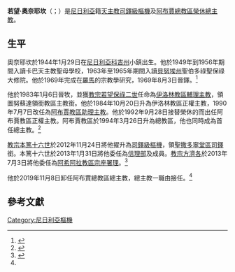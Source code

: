{{Blpsources|time=2020-01-08T16:28:25+00:00}}
{{NoteTA
|1=zh-hk:奧斯定; zh-tw:奧思定;
}}
{{Infobox Christian leader
| type             = cardinal
| honorific-prefix =
| name             = 若望·奧奈耶坎<br />John Onaiyekan
| honorific-suffix =
| title            = [[天主教阿布賈總教區|天主教阿布賈總教區榮休總主教]]
| image       = His_Eminence_John_Cardinal_Onaiekan.JPG
| alt         = 
| caption     = 
| church      = 
| archdiocese = 阿布賈
| diocese     = 
| see         =
| appointed   = 1992年9月28日
| term_start   = 
| term_end    = 2019年11月8日
| predecessor = {{link-en|道明·厄肯德姆|Dominic Ekandem}}
| successor   = {{link-en|依納爵·阿堯·凱加馬|Ignatius Ayau Kaigama}}
| other_post  = [[聖撒多寧聖殿|聖撒多寧堂區領銜司鐸]]（2012年至今）
<!--   Orders   -->
| ordination     =1969年8月3日
| ordained_by    = {{link-de|奧斯定·德利|Auguste Delisle}}，{{link-en|聖神會|Congregation of the Holy Spirit|C.S.Sp.}}
| consecration   = 1983年1月6日
| consecrated_by = [[教宗若望保祿二世|教宗若望保祿二世]]
| cardinal = 2012年11月24日
| rank           = [[樞機|司鐸級樞機]]
<!--   Personal details   -->
| birth_date    = {{birth date and age|1944|1|29}}
| birth_place   = [[尼日利亞|尼日利亞]][[科吉州|科吉州]]{{link-en|卡巴 (尼日利亞)|Kabba|卡巴}}
| death_date    = 
| religion = [[天主教|天主教]]
| death_place   = 
| previous_post = {{unbulleted list|[[天主教伊洛林教區|伊洛林教區輔理主教]]（1982年－1984年）|圖努蘇達領銜教區領銜主教（1982年－1984年）|伊洛林教區主教（1984年－1990年）|阿布賈教區助理主教（1990年－1992年）|阿布賈教區主教（1992年－1994年）}}
| coat_of_arms = Coat of arms of John Onaiyekan.svg
}}
'''若望·奧奈耶坎'''（{{lang-en|John Onaiyekan}}；{{bd|1944年|1月29日|catIdx=John Onaiyekan}}）是[[尼日利亞|尼日利亞]]籍[[天主教|天主教]][[樞機|司鐸級樞機]]及[[天主教阿布賈總教區|阿布賈總教區榮休總主教]]。

==生平==
奧奈耶坎於1944年1月29日在[[尼日利亞|尼日利亞]][[科吉州|科吉州]]小鎮{{link-en|卡巴 (尼日利亞)|Kabba|卡巴}}出生。他於1949年到1956年期間入讀卡巴天主教聖母學校，1963年至1965年期間入讀[[貝努埃州|貝努埃州]]聖伯多祿聖保祿大修院。他於1969年完成在[[羅馬|羅馬]]的宗教學研究，1969年8月3日晉鐸。<ref name=ac>{{cite web |url=http://www.abujacatholics.org/archbishop.html |title=Archbishop's Page |accessdate=2007-11-11 |work= |publisher=Catholic Archdiocese of Abuja |deadurl=yes |archiveurl=https://web.archive.org/web/20070911032227/http://www.abujacatholics.org/archbishop.html |archivedate=2007-09-11 }}</ref>

他於1983年1月6日晉牧，並獲[[教宗若望保祿二世|教宗若望保祿二世]]任命為[[天主教伊洛林教區|伊洛林教區輔理主教]]，領圖努蘇達領銜教區主教銜。他於1984年10月20日升為伊洛林教區正權主教，1990年7月7日改任為[[天主教阿布賈總教區|阿布賈教區助理主教]]。他於1992年9月28日接替榮休的{{link-en|道明·厄肯德姆|Dominic Ekandem}}而出任阿布賈教區正權主教。阿布賈教區於1994年3月26日升為總教區，他也同時成為首任總主教。<ref name=cbcn>{{cite news |title=Onaiyekan is new CAN president |url=http://www.cbcn.org/aspscripts/newslist.ASP?IDX=1#Onaiyekan%20is%20new%20CAN%20president-June%2019 |work=CBCN.org |publisher=[[Catholic_Bishops'_Conference_of_Nigeria|Catholic Bishops' Conference of Nigeria]] |date=2007-06-19 |accessdate=2007-09-16 |archiveurl=https://web.archive.org/web/20070720191629/http://www.cbcn.org/aspscripts/newslist.ASP?IDX=1#Onaiyekan%20is%20new%20CAN%20president-June%2019 |archivedate=2007-07-20 |deadurl=yes }}</ref>

[[教宗本篤十六世|教宗本篤十六世]]於2012年11月24日將他擢升為[[樞機|司鐸級樞機]]，領[[聖撒多寧聖殿|聖撒多寧堂區司鐸]]銜。本篤十六世於2013年1月31日將他委任為[[信理部|信理部]]及{{link-en|宗座家庭理事會|Pontifical Council for the Family}}成員。[[教宗方濟各|教宗方濟各]]於2013年7月3日將他委任為[[天主教阿希阿拉教區|阿希阿拉教區宗座署理]]。<ref name="Miranda20121124">{{cite web |last1=Miranda |first1=Salvador |title=Consistory of November 24, 2012 |url=https://webdept.fiu.edu/~mirandas/bios2012-ii.htm |publisher=Florida International University |accessdate=2020-01-08 |archiveurl=https://web.archive.org/web/20200108172300/https://webdept.fiu.edu/~mirandas/bios2012-ii.htm |archivedate=2020-01-08 |language=en}}</ref>

他於2019年11月8日卸任阿布賈總教區總主教，總主教一職由{{link-en|依納爵·阿堯·凱加馬|Ignatius Ayau Kaigama}}接任。<ref name="Miranda20121124" />

==參考文獻==
{{reflist}}

{{樞機團}}
{{Authority control}}
[[Category:尼日利亞樞機|Category:尼日利亞樞機]]